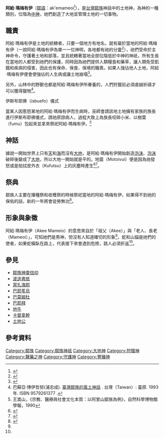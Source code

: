 '''阿給·瑪梅有伊'''（[[鄒語|鄒語]]：ak'emameoi<ref>{{cite web |url=https://e-dictionary.apc.gov.tw/tsu/terms/266955.htm|title=土地守護神}}</ref>），是[[台灣|台灣]][[鄒族|鄒族]]神話中的土地神，為神的一種類別，位階為[[鄒族神靈信仰|中神]]，祂們創造了大地並管理土地的一切事物。

==職責==
阿給·瑪梅有伊是土地的統轄者，只要一個地方有地名，就有屬於當地的阿給·瑪梅有伊（一說阿給·瑪梅有伊為單一一位神明，各地都有祂的分靈<ref name="臺灣省通志稿卷8：同冑志.曹族篇">{{cite web|author=衛惠林|title=臺灣省通志稿卷8：同冑志.曹族篇|url=http://www.sanmin.com.tw/product/index/006674182|publisher=國史館台灣文獻館|isbn=9788017114910|accessdate=1952-05-01}}</ref>），祂們受命於主神命令，守護著土地和部落，並且統轄著當地全部位階低於中神的神祇，所有生長在當地的人都受到祂們的保護，同時因為祂們提供人類糧食和藥草，讓人類免受飢餓和疾病的侵害，因此也有保命、保食、保境的職責。如果人強佔他人土地，阿給·瑪梅有伊便會使強佔的人生病或讓土地崩塌<ref>{{cite web|url=http://archive.e-tribe.org.tw/tanayigu/DesktopDefault.aspx?tabId=191|title=鄒族的神靈觀|accessdate=}}</ref>。

另外，山林中的野獸也都是阿給·瑪梅有伊所眷養的，人們狩獵前必須虔誠祈禱才可以獲得獵物<ref name="臺灣鄒族的風土神話">巴蘇亞‧博伊哲努(浦忠成). [https://www.books.com.tw/products/0010086062 臺灣鄒族的風土神話] {{Wayback|url=https://www.books.com.tw/products/0010086062 |date=20200624003443 }}. 台灣（Taiwan）: 臺原. 1993年. ISBN 9579261377 {{Zh}}.</ref>。
;伊斯布耶佛（isbuefo）儀式
當某人因惹怒某地的阿給·瑪梅有伊而生病時，巫師會請該地土地擁有家族的族長進行伊斯布耶佛儀式，請祂原諒病人，過程大致上為族長咬碎小米、以樹葉（fumu）包起來並拿來祭祀阿給·瑪梅有伊。<ref>王嵩山，《宗教、醫療與社會文化本質：以阿里山鄒族為例》，自然科學博物館學報，1990</ref>
==神話==
據說一開始世界上只有[[天|天]]和[[海|海]]而沒有[[大地|大地]]，是阿給·瑪梅有伊開始創造[[泡沫|泡沫]]、[[泡沫|泡沫]]破碎後變成了[[大地|大地]]，所以大地一開始就是平的。地震（Motoivui）便是因為祂發怒或是拍拭皮外衣（Kufutsu）上的灰塵時產生<ref name="鄒族神話與傳說">{{cite web|author=達西烏拉彎‧畢馬|title=鄒族神話與傳說|url=https://www.books.com.tw/products/0010227292|publisher=晨星|isbn=9574554570|accessdate=2003-07-15|archive-date=2019-08-06|archive-url=https://web.archive.org/web/20190806061150/https://www.books.com.tw/products/0010227292|dead-url=no}}</ref><ref>{{cite web|author=蘇姿伊|title=敘事式資訊圖像應用於創世神話之創世研究|url=https://ndltd.ncl.edu.tw/cgi-bin/gs32/gsweb.cgi/login?o=dnclcdr&s=id=%22104NTNU5619028%22.&searchmode=basic|publisher=博碩士論文行動網|work=全國博碩士論文資訊網|accessdate=2016-08|archive-date=2020-07-07|archive-url=https://web.archive.org/web/20200707124649/https://ndltd.ncl.edu.tw/cgi-bin/gs32/gsweb.cgi/login?o=dnclcdr&s=id=%22104NTNU5619028%22.&searchmode=basic|dead-url=no}}</ref>。

==祭典==
鄒族人主要在播種祭和收穫祭的時候祭祀當地的阿給·瑪梅有伊，如果得不到祂的保佑的話，新的一年將會徒勞無功<ref>{{cite web|url=http://163.28.10.78/content/local/changhwa/dachu/taiwan/s/s3/s34.htm|title=鄒族新年播種祭典|accessdate=}}</ref>。

==形象與象徵==
阿給·瑪梅有伊（Akee Mameio）的意思來自於「祖父（Akee）」與「老人、長老（Mameoi）」，可知祂們是男神，但沒有人知道確切的形象<ref name="臺灣省通志稿卷8：同冑志.曹族篇" />，蛇和山貓是祂們的使者，如果蛇橫臥在路上，代表接下來會遇到危險，路人必須折返<ref name="臺灣鄒族的風土神話" />。

==參見==
*[[鄒族神靈信仰|鄒族神靈信仰]]
*[[波送弗依|波送弗依]]
*[[當扎海耶|當扎海耶]]
*[[巴耶苳烏|巴耶苳烏]]
*[[巴莫姆杜|巴莫姆杜]]
*[[巴耶拜|巴耶拜]]
*[[地牛|地牛]]
*[[卡督拿幹_(神祇)|卡督拿幹]]
*[[土地公|土地公]]

==參考資料==
{{reflist}}

{{鄒族神話}}
[[Category:鄒族|Category:鄒族]]
[[Category:鄒族神祗|Category:鄒族神祗]]
[[Category:大地神|Category:大地神]]
[[Category:狩獵神|Category:狩獵神]]
[[Category:醫藥之神|Category:醫藥之神]]
[[Category:守護神|Category:守護神]]
[[Category:豐穰神|Category:豐穰神]]